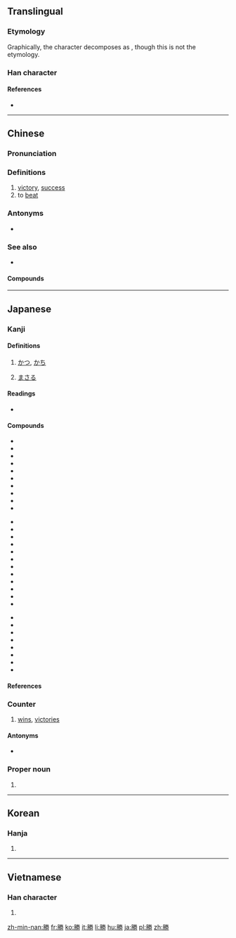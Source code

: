 {{also|胜}}
==Translingual==

===Etymology===
{{Han compound|朕|力|c1=p|c2=s|t2=strength|ls=psc}}

Graphically, the character decomposes as {{Han compound|月|劵}}, though this is not the etymology.

===Han character===
{{Han char|rn=19|rad=力|as=10|sn=12|four=79227|canj=BFQS|ids=⿰月劵}}

====References====
* {{Han ref|kx=0148.310|dkj=02409|dj=0335.100|hdz=32090.130|uh=52DD|ud=21213|bh=B3D3|bd=46035}}

----

==Chinese==
{{zh-forms|s=胜}}

===Pronunciation===
{{zh-pron
|m=shèng
|c=sing1,sing3
|h=pfs=
|md=
|mn=sèng
|w=
|mc=y
|oc=y
|cat=n,v
}}

===Definitions===
{{zh-hanzi}}

# [[victory]], [[success]]
# to [[beat]]

===Antonyms===
* {{zh-l|敗}}

===See also===
* {{zh-l|贏}}

====Compounds====
{{der3
|{{l|cmn|胜地}}
|{{l|cmn|胜负}}
|{{l|cmn|胜过}}
|{{l|cmn|胜迹}}
|{{l|cmn|胜景}}
|{{l|cmn|胜境}}
|{{l|cmn|胜局}}
|{{l|cmn|胜利}}
|{{l|cmn|胜利果实}}
|{{l|cmn|胜券}}
|{{l|cmn|胜任}}
|{{l|cmn|胜似}}
|{{l|cmn|胜诉}}
|{{l|cmn|胜算}}
|{{l|cmn|胜于}}
|{{l|cmn|胜仗}}
}}

----

==Japanese==

===Kanji===
{{ja-kanji|grade=3|rs=力10}}

====Definitions====
# {{sense|[[win]] a game}} [[かつ]], [[かち]]
# {{sense|be [[superior]] to}} [[まさる]]

====Readings====
* {{ja-readings|goon=[[しょう]] (shō)|kanon=[[しょう]] (shō)|kun=[[かつ]] (katsu), [[かち]] (kachi), [[まさる]] (masaru), [[すぐれる]] (sugureru)|nadzuke=[[かち]] (kachi), [[かつ]] (katsu), [[すぐる]] (suguru), [[すぐれ]] (sugure), [[すぐろ]] (suguro), [[とう]] (tō), [[のり]] (nori), [[まさ]] (masa), [[まさる]] (masaru), [[ます]] (masu), [[よし]] (yoshi)}}

====Compounds====
{{top3}}
* {{l|ja|sc=Jpan|勝気|tr=かちき, kachiki}}
* {{l|ja|sc=Jpan|勝鬨|tr=かちどき, kachidoki}}
* {{l|ja|sc=Jpan|決勝於千里之外|tr=かちをせんりのほかにけっす, kachiwosenrinohokanikessu}}
* {{l|ja|sc=Jpan|勝残去殺|tr=ざんにかちさつをさるべし, zannikachisatsuwosarubeshi}}
* {{l|ja|sc=Jpan|勝引|tr=かちびき, kachibiki}}
* {{l|ja|sc=Jpan|勝因|tr=しょういん, shōin}}
* {{l|ja|sc=Jpan|勝会|tr=しょうかい, shōkai}}
* {{l|ja|sc=Jpan|勝軍|tr=しょうぐん, shōgun}}
* {{l|ja|sc=Jpan|勝景|tr=しょうけい, shōkei}}
* {{l|ja|sc=Jpan|勝国|tr=しょうこく, shōkoku}}
{{mid3}}
* {{l|ja|sc=Jpan|勝算|tr=しょうさん, shōsan}}
* {{l|ja|sc=Jpan|勝事|tr=しょうじ, shōji}}
* {{l|ja|sc=Jpan|勝状|tr=しょうじょう, shōjō}}
* {{l|ja|sc=Jpan|勝迹|tr=しょうせき, shōseki}}
* {{l|ja|sc=Jpan|勝絶|tr=しょうぜつ, shōzetsu}}
* {{l|ja|sc=Jpan|勝戦|tr=しょうせん, shōsen}}
* {{l|ja|sc=Jpan|勝訴|tr=しょうそ, shōso}}
* {{l|ja|sc=Jpan|勝地|tr=しょうち, shōchi}}
* {{l|ja|sc=Jpan|勝致|tr=しょうち, shōchi}}
* {{l|ja|sc=Jpan|勝敗|tr=しょうはい, shōhai}}
* {{l|ja|sc=Jpan|勝負|tr=しょうぶ, shōbu}}
* {{l|ja|sc=Jpan|勝兵|tr=しょうへい, shōhei}}
{{mid3}}
* {{l|ja|sc=Jpan|勝友|tr=しょうゆう, shōyū}}
* {{l|ja|sc=Jpan|勝遊|tr=しょうゆう, shōyū}}
* {{l|ja|sc=Jpan|勝利|tr=しょうり, shōri}}
* {{l|ja|sc=Jpan|勝流|tr=しょうりゅう, shōryū}}
* {{l|ja|sc=Jpan|勝麗|tr=しょうれい, shōrei}}
* {{l|ja|sc=Jpan|大勝|tr=たいしょう, taishō}}
* {{l|ja|sc=Jpan|名勝|tr=めいしょう, meishō}}
* {{l|ja|sc=Jpan|優勝|tr=ゆうしょう, yūshō}}
{{bottom}}

====References====
{{ja-kref
|ku=3001
|shift=8F9F
|jis=3E21
|euc=BEA1
|skip=1-4-8
|freq=185
|nelson=3787
|newnelson=553
|halpern=1005
|kld=686
|heisig=1209
|tuttle=4b8.4
}}

===Counter===
{{ja-pos|しょう|counter}}

# [[win]]s, [[victories]]

====Antonyms====
* {{l|ja|敗}}

===Proper noun===
{{ja-pos|まさる|proper}}

# {{given name|male|lang=ja|sort=まさる}}

----

==Korean==

===Hanja===
{{ko-hanja|hangeul=승|rv=seung|mr=sŭng}}

# {{defn|lang=ko|sort=力10}}

----

==Vietnamese==

===Han character===
{{vi-hantu|[[thắng]], [[sền]]|rs=力10}}

# {{defn|lang=vi|sort=力10}}

[[zh-min-nan:勝]]
[[fr:勝]]
[[ko:勝]]
[[it:勝]]
[[li:勝]]
[[hu:勝]]
[[ja:勝]]
[[pl:勝]]
[[zh:勝]]